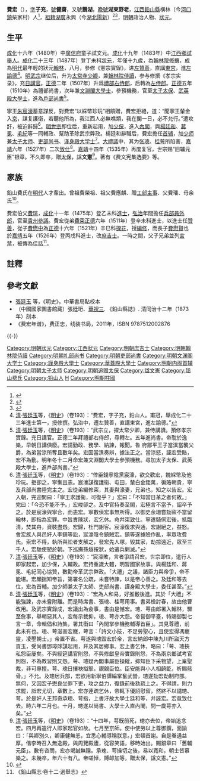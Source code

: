 {{明清人物信息框
| 姓名 = 費宏
| 原名 =
| 圖片名稱= Fei Hong.jpg
| 圖片大小 = 220px
| 圖片說明 = 費宏賜服像
| 最高職務 = 誥授光禄大夫柱國少師兼太子太師吏部尚書華蓋殿大學士
| 國家 = 大明
| 爵位 =
| 籍貫 = [[江西等處承宣布政使司|江西]][[鉛山縣|鉛山縣]]（今[[河口鎮_(鉛山縣)|河口鎮]]柴家村）
| 族裔 = 漢族
| 字號 = 字子充，號健齋，又號鵝湖，晚號湖東野老
| 諡號 = 文憲
| 出生日期 = [[成化|成化]]四年（1468年）
| 出生地點 = [[江西等處承宣布政使司|江西]][[鉛山縣|鉛山縣]]（今[[河口鎮_(鉛山縣)|河口鎮]]柴家村）
| 逝世日期 = [[嘉靖|嘉靖]]十四年（1535年）
| 逝世地點 = [[江西等處承宣布政使司|江西]][[鉛山縣|鉛山縣]]（今[[河口鎮_(鉛山縣)|河口鎮]]柴家村）
| 墓葬 = [[費宏墓|費宏墓]]
| 配偶 =
| 親屬 = （伯父）[[費瑄|費瑄]]<br />（子）[[費懋賢|費懋賢]]
| 出身 = 
*成化二十二年丁未科一甲第一名進士及第（狀元）
| 經歷 = 
| 著作 = *《费文宪集选要》

}}'''費宏'''（{{bd|1468年||1535年|catIdx=F費}}），[[表字|字]]'''子充'''，[[號|號]]'''健齋'''，又號'''鵝湖'''，[[晚號|晚號]]'''湖東野老'''，[[江西等處承宣布政使司|江西]][[鉛山縣|鉛山縣]]横林（今[[河口鎮_(鉛山縣)|河口鎮]]柴家村）人<ref>{{Cite web |url=http://blog.sina.cn/dpool/blog/s/blog_71cb635e0100obfo.html?type=-1 |title=文宪公生平简介_费宏研究会_新浪博客 |access-date=2018-05-13 |archive-date=2020-08-18 |archive-url=https://web.archive.org/web/20200818045406/http://blog.sina.cn/dpool/blog/s/blog_71cb635e0100obfo.html?type=-1 |dead-url=no }}</ref>，[[祖籍|祖籍]][[湖廣等處承宣布政使司|湖廣]]永興（今[[湖北|湖北]][[陽新|陽新]]）<ref>{{Cite web |url=http://blog.sina.cn/dpool/blog/s/blog_71cb635e0100obfh.html |title=谱 派 本 系_费宏研究会_新浪博客 |access-date=2018-05-13 |archive-date=2020-08-18 |archive-url=https://web.archive.org/web/20200818045355/http://blog.sina.cn/dpool/blog/s/blog_71cb635e0100obfh.html |dead-url=no }}</ref><ref>{{Cite web |url=http://www.fszqh.com/docs/docsview.aspx?id=3 |title=湖北鄂东南蕲春县，黄梅县，阳新县三地费氏 - 费氏家族网 |access-date=2018-05-13 |archive-url=https://web.archive.org/web/20180514065408/http://www.fszqh.com/docs/docsview.aspx?id=3 |archive-date=2018-05-14 |dead-url=yes }}</ref>，[[明朝|明朝]]政治人物、[[狀元|狀元]]。

==生平==
[[成化|成化]]十六年（1480年）中[[廣信府|廣信府]]童子試文元。[[成化|成化]]十九年（1483年）中[[江西等處承宣布政使司|江西]][[鄉試|鄉試]][[舉人|舉人]]。[[成化|成化]]二十三年（1487年）登丁未科[[狀元|狀元]]，年僅十九歲，為[[翰林院|翰林院]][[修撰|修撰]]，成為[[明代|明代]]最年輕的狀元[[翰林|翰林]]，八月，參修《憲宗實錄》，进[[左贊善|左贊善]]，直講[[東宮|東宮]]，進[[左諭德|左諭德]]<ref>[[清|清]]·[[張廷玉|張廷玉]]等，《[[明史|明史]]》（卷193）：“費宏，字子充，鉛山人。甫冠，舉成化二十三年進士第一，授修撰。弘治中，遷左贊善，直講東宮，進左諭德。”</ref>。[[明武宗|明武宗]]继位后，升为[[太常寺|太常寺]][[少卿|少卿]]，兼[[翰林院|翰林院]][[侍讀|侍讀]]，参与修撰《孝宗实录》，充[[日講官|日講官]]。[[正德_(明朝)|正德]]二年（1507年）升爲[[禮部右侍郎|禮部右侍郎]]，后轉為[[禮部左侍郎|左侍郎]]。[[正德_(明朝)|正德]]五年（1510年）為禮部尚書，次年兼[[文淵閣大學士|文淵閣大學士]]，參預機務，官至[[太子太保|太子太保]]、[[武英殿大學士|武英殿大學士]]，進為[[戶部尚書|戶部尚書]]<ref>[[清|清]]·[[張廷玉|張廷玉]]等，《[[明史|明史]]》（卷193）：“武宗立，擢太常少卿，兼侍講讀。預修孝宗實錄。充日講官。正德二年拜禮部右侍郎，尋轉左。五年進尚書。帝耽於逸樂，早朝日講俱廢。宏請勤政、務學、納諫，報聞。魯 府鄒平王子當潩當襲父爵，為弟當涼所奪且數年矣。宏因當潩奏辨，據法正之。當涼怒，誣宏受賂，宏不為動。明年冬十二月命宏兼文淵閣大學士參預機務。尋加太子太保、武英殿大學士，進戶部尚書。”</ref>。

寧王[[朱宸濠|朱宸濠]]蓄意謀反，對費宏“以綵幣珍玩”相饋贈，費宏拒絕，道：“聞寧王輦金入[[北京城|京]]，謀复護衛，若聽他所為，我江西人必無噍類，我在閣一日，必不允行。”遭攻訐，被迫辭歸<ref>[[清|清]]·[[張廷玉|張廷玉]]等，《[[明史|明史]]》（卷193）：“倖臣錢寧陰黨宸濠，欲交歡宏，餽綵幣及他珍玩。拒卻之，寧慚且恚。宸濠謀復護衞、屯田，輦白金鉅萬，徧賂朝貴，寧及兵部尚書陸完主之。宏從弟編修寀，其妻與濠妻，兄弟也，知之以告宏。宏入朝，完迎問曰：「寧王求護衞，可復乎？」宏曰：「不知當日革之者何故。」完曰：「今恐不能不予。」宏峻卻之。及中官持奏至閣，宏極言不當予，詔卒予之。於是宸濠與寧合，而恚宏。寧數偵宏事無所得。以御史余珊嘗劾寀不當留翰林，即指為宏罪。中旨責陳狀，宏乞休。命幷寀致仕。寧遣騎伺宏後，抵臨清，焚其舟，資裝盡燬。宏歸，杜門謝客。宸濠復求與通，宏謝絕之，益怒。會宏族人與邑奸人李鎮等訟，宸濠陰令鎮賊宏。鎮等遂據險作亂，率眾攻費氏。索宏不得，執所與訟者支解之，發宏先人塚，毀其家，劫掠遠近，眾至三千人。宏馳使愬於朝。下巡撫孫燧按狀，始遣兵剿滅。”</ref>。[[明世宗|明世宗]]即位后，重新起用，加[[少保|少保]]，進入[[明朝內閣|內閣]]，與[[楊廷和|楊廷和]]、[[蔣冕|蔣冕]]、[[毛紀|毛紀]]等一同輔政、幫助革除武宗弊政。楊廷和辭職后，費宏擔任[[首辅|首辅]]，加[[少师|少师]]兼[[太子太师|太子太师]]、[[吏部尚书|吏部尚书]]、[[谨身殿大学士|谨身殿大学士]]<ref>[[清|清]]·[[張廷玉|張廷玉]]等，《[[明史|明史]]》（卷193）：“宸濠敗，言者爭請召宏。世宗即位，遣行人即家起宏，加少保，入輔政。宏持重識大體，明習國家故事。與楊廷和、蔣冕、毛紀同心協贊，數勸帝革武宗弊政。「大禮」之議，諸臣力與帝爭，帝不能堪。宏頗揣知帝旨，第署名公疏，未嘗特諫，以是帝心善之。及廷和等去位，宏為首輔。加少師兼太子太師、吏部尚書、謹身殿大學士，委任甚至。”</ref>。[[大禮議|大禮議]]中，其为[[张璁|张璁]]、[[桂萼|桂萼]]所陷害，[[嘉靖|嘉靖]]六年（1527年）二次[[致仕|致仕]]<ref>[[清|清]]·[[張廷玉|張廷玉]]等，《[[明史|明史]]》（卷193）：“宏為人和易，好推轂後進。其於「大禮」不能強諫，亦未嘗附離。而是時席書、張璁、桂萼用事。書弟檢討春，故由他曹改用。及武宗實錄成，宏議出為僉事，書由是憾宏。璁、萼由郎署入翰林，驟至詹事，舉朝惡其人，宏每示裁抑，璁、萼亦大怨。帝嘗御平臺，特賜御製七言一章，命輯倡和詩集，署其銜曰「內閣掌參機務輔導首臣」。其見尊禮，前此未有也。璁、萼滋害宏寵，萼言：「詩文小技，不足勞聖心，且使宏得馮寵靈，凌壓朝士。」帝置不省。萼遂與璁毀宏於帝，言宏納郎中陳九川所盜天方貢玉，受尚書鄧璋賕謀起用，幷及其居鄉事。宏上書乞休，略曰：「萼、璁挾私怨臣屢矣。不與經筵講官則怨，不與修獻皇帝實錄則怨，不為兩京鄉試考官則怨，不為教習則又怨。萼、璁疑內閣事屬臣操縱，抑知臣下采物望，上稟聖裁，非可專擅。萼、璁日攘袂搤掔，覬覦臣位。臣安能與小人相齮齕，祈賜骸骨。」不允。及璁居兵部，宏欲用新寧伯譚綸掌奮武營，璁遂劾宏劫制府部。無何，又因宏子懋良坐罪下吏，攻之益力，復錄前後劾疏上之。不得請，則力求罷，詆宏尤切，章數上。宏亦連疏乞休，帝輒下優詔慰留，然終不以譴璁、萼。於是奸人王邦奇承璁、萼指，上書汙故大學士廷和等，幷誣宏。宏竟致仕去。時六年二月也。十月，璁遂以尚書、大學士入直內閣，間一歲萼亦入矣。”</ref>。[[嘉靖|嘉靖]]十四年（1535年）再度复官，世宗赐“旧辅元臣”银章。不久即卒，贈[[太保|太保]]，[[諡|諡]]'''文憲'''<ref>[[清|清]]·[[張廷玉|張廷玉]]等，《[[明史|明史]]》（卷193）：“十四年，萼既前死，璁亦去位，帝始追念宏。四月再遣行人即家起官如故。七月至京師。使中使勞以上尊御饌，面諭曰：「與卿別久，卿康健無恙，宜悉心輔導稱朕意。」宏頓首謝。自是眷遇益厚。偕李時召入無逸殿，與周覽殿廬，從容笑語，移時始出。賜銀章曰「舊輔元臣」。數有咨問，宏亦竭誠無隱。承璁、萼操切之後，易以寬和，朝士皆慕樂之。未幾卒，年六十有八。帝嗟悼，賻卹加等，贈太保，諡文憲。”</ref>。著有《费文宪集选要》等。

==家族==
鉛山費氏在[[明代|明代]]人才輩出。曾祖費榮祖、祖父費應麒、贈[[工部|工部]][[主事|主事]]、父費璠、母余氏<ref>{{Cite book|title=天一阁藏明代科举录选刊 登科录 点校本|last=龚延明主编|first=|publisher=宁波出版社|year=2016|isbn=978-7-5526-2320-8|location=宁波|pages=|quote=《天一閣藏明代科舉錄選刊.登科錄》之《成化二十三年進士登科錄》}}</ref>。

費宏伯父[[費瑄|費瑄]]，[[成化|成化]]十一年（1475年）登乙未科[[進士|進士]]，[[弘治|弘治]]年間擔任[[兵部員外郎|兵部員外郎]]，官至[[貴州等處承宣布政使司|貴州]][[參議|參議]]。費宏從弟[[費寀|費寀]][[正德_(明朝)|正德]]六年（1511年）登辛未科進士，以進士任[[贊善|贊善]]，從子[[費懋中|費懋中]]為[[正德_(明朝)|正德]]十六年（1521年）辛巳科[[探花|探花]]，授[[編修|編修]]，而長子[[費懋賢|費懋賢]]也於[[嘉靖|嘉靖]]五年（1526年）登丙戌科進士，改[[庶吉士|庶吉士]]。一時之間，父子兄弟並列[[宮禁|宮禁]]，被傳為佳話<ref>《鉛山縣志·卷十二·選舉志》</ref>。

==註釋==
{{reflist}}

==參考文獻==
*[[張廷玉|張廷玉]] 等，《明史》，中華書局點校本
*（中國國家圖書館藏）張廷珩、[[華祝三|華祝三]]. 《鉛山縣誌》. 清同治十二年（1873年）刻本.
*《费宏年谱》，费正忠，线装书局，2011年，ISBN 9787512002876

{{-}}
{{start box}}
{{s-off}}
{{succession box|[[毛紀|毛紀]]|[[楊一清|楊一清]]|[[明朝内阁|明朝内阁]][[明朝首辅列表|首輔]]|<small>嘉靖三年－嘉靖五年<br>（1524年－1526年）</small>}}
{{succession box|[[楊一清|楊一清]]|[[楊一清|楊一清]]|[[明朝内阁|明朝内阁]][[明朝首辅列表|首輔]]|<small>嘉靖五年－嘉靖六年<br>（1526年－1527年）</small>}}
{{end box}}

{{明朝首輔}}
{{成化二十三年丁未科殿试金榜}}
{{江西狀元}}
{{權威控制}}

{{DEFAULTSORT:Fei費}}
[[Category:明朝狀元|Category:明朝狀元]]
[[Category:江西狀元|Category:江西狀元]]
[[Category:明朝庶吉士|Category:明朝庶吉士]]
[[Category:明朝翰林院侍讀|Category:明朝翰林院侍讀]]
[[Category:明朝礼部尚书|Category:明朝礼部尚书]]
[[Category:明朝吏部尚書|Category:明朝吏部尚書]]
[[Category:明朝文渊阁大学士|Category:明朝文渊阁大学士]]
[[Category:謹身殿大學士|Category:謹身殿大學士]]
[[Category:華蓋殿大學士|Category:華蓋殿大學士]]
[[Category:明朝内阁首辅|Category:明朝内阁首辅]]
[[Category:明朝太子太师|Category:明朝太子太师]]
[[Category:明朝追赠太保|Category:明朝追赠太保]]
[[Category:諡文憲|Category:諡文憲]]
[[Category:铅山费氏|Category:铅山费氏]]
[[Category:铅山人|Category:铅山人]]
[[Category:費姓|H]]
[[Category:明朝柱國|Category:明朝柱國]]